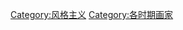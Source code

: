 {{Commons cat|Mannerist painters}}

[[Category:风格主义|Category:风格主义]]
[[Category:各时期画家|Category:各时期画家]]